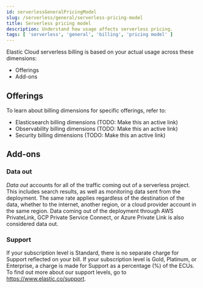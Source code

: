 ```yaml
---
id: serverlessGeneralPricingModel
slug: /serverless/general/serverless-pricing-model
title: Serverless pricing model
description: Understand how usage affects serverless pricing.
tags: [ 'serverless', 'general', 'billing', 'pricing model' ]
---
```


<DocBadge template="technical preview" />

Elastic Cloud serverless billing is based on your actual usage across these dimensions:

* <DocLink id="serverlessGeneralPricingModel" section="offerings">Offerings</DocLink>
* <DocLink id="serverlessGeneralPricingModel" section="add-ons">Add-ons</DocLink>


<div id="offerings"></div>

## Offerings

To learn about billing dimensions for specific offerings, refer to:

* Elasticsearch billing dimensions (TODO: Make this an active link)
* Observability billing dimensions (TODO: Make this an active link)
* Security billing dimensions (TODO: Make this an active link)

<div id="add-ons"></div>

## Add-ons

### Data out

_Data out_ accounts for all of the traffic coming out of a serverless project.
This includes search results, as well as monitoring data sent from the deployment.
The same rate applies regardless of the destination of the data, whether to the internet,
another region, or a cloud provider account in the same region.
Data coming out of the deployment through AWS PrivateLink, GCP Private Service Connect,
or Azure Private Link is also considered data out.


### Support

If your subscription level is Standard, there is no separate charge for Support reflected on your bill.
If your subscription level is Gold, Platinum, or Enterprise, a charge is made for Support as a percentage (%) of the ECUs.
To find out more about our support levels, go to https://www.elastic.co/support.